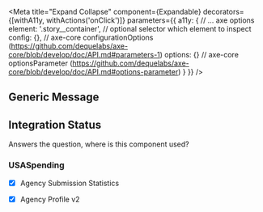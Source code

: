 

<Meta
    title="Expand Collapse"
    component={Expandable}
    decorators={[withA11y, withActions('onClick')]}
    parameters={{
        a11y: {
            // ... axe options
            element: '.story__container', // optional selector which element to inspect
            config: {}, // axe-core configurationOptions (https://github.com/dequelabs/axe-core/blob/develop/doc/API.md#parameters-1)
            options: {} // axe-core optionsParameter (https://github.com/dequelabs/axe-core/blob/develop/doc/API.md#options-parameter)
        }
    }}
/>

<Props of={Expandable} />

## Generic Message
<Preview>
    <Story name='Generic Message'>
        <Expandable>
            <ComingSoon />
        </Expandable>
    </Story>
</Preview>


## Integration Status
Answers the question, where is this component used?

### USASpending
- [x] Agency Submission Statistics
- [x] Agency Profile v2

